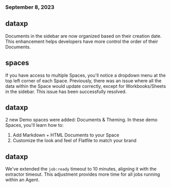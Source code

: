 ### September 8, 2023

## dataxp

Documents in the sidebar are now organized based on their creation date. This enhancement helps developers have more control the order of their Documents.

## spaces

If you have access to multiple Spaces, you'll notice a dropdown menu at the top left corner of each Space. Previously, there was an issue where all the data within the Space would update correctly, except for Workbooks/Sheets in the sidebar. This issue has been successfully resolved.

## dataxp

2 new Demo spaces were added: Documents & Theming. In these demo Spaces, you'll learn how to:

1. Add Markdown + HTML Documents to your Space
2. Customize the look and feel of Flatfile to match your brand

## dataxp

We've extended the `job:ready` timeout to 10 minutes, aligning it with the extractor timeout. This adjustment provides more time for all jobs running within an Agent.
